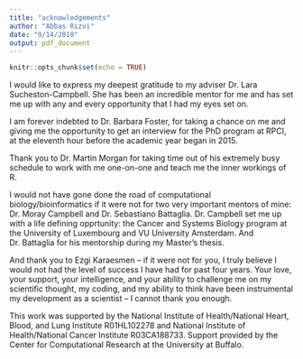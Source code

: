 ```yaml
---
title: "acknowledgements"
author: "Abbas Rizvi"
date: "9/14/2018"
output: pdf_document  
---
```


```r
knitr::opts_chunk$set(echo = TRUE)
```

I would like to express my deepest gratitude to my adviser Dr. Lara Sucheston-Campbell. She has been an incredible mentor for me and has set me up with any and every opportunity that I had my eyes set on. 

I am forever indebted to Dr. Barbara Foster, for taking a chance on me and giving me the opportunity to get an interview for the PhD program at RPCI, at the eleventh hour before the academic year began in 2015.

Thank you to Dr. Martin Morgan for taking time out of his extremely busy schedule to work with me one-on-one and teach me the inner workings of R.

I would not have gone done the road of computational biology/bioinformatics if it were not for two very important mentors of mine: Dr. Moray Campbell and Dr. Sebastiano Battaglia. Dr. Campbell set me up with a life defining opprtunity: the Cancer and Systems Biology program at the University of Luxembourg and VU University Amsterdam. And Dr. Battaglia for his mentorship during my Master's thesis.

And thank you to Ezgi Karaesmen -- if it were not for you, I truly believe I would not had the level of success I have had for past four years. Your love, your support, your intelligence, and your ability to challenge me on my scientific thought, my coding, and my ability to think have been instrumental my development as a scientist -- I cannot thank you enough. 

This work was supported by the National Institute of Health/National Heart, Blood, and Lung Institute R01HL102278 and National Institute of Health/National Cancer Institute R03CA188733. Support provided by the Center for Computational Research at the University at Buffalo.